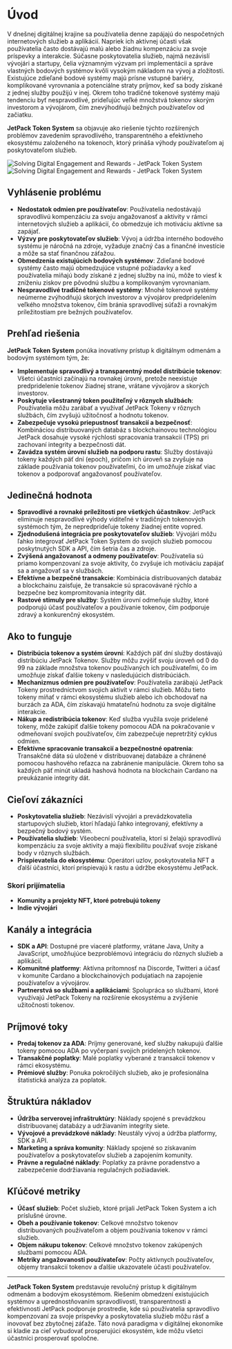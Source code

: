 
# Úvod

V dnešnej digitálnej krajine sa používatelia denne zapájajú do nespočetných internetových služieb a aplikácií. Napriek ich aktívnej účasti však používatelia často dostávajú malú alebo žiadnu kompenzáciu za svoje príspevky a interakcie. Súčasne poskytovatelia služieb, najmä nezávislí vývojári a startupy, čelia významným výzvam pri implementácii a správe vlastných bodových systémov kvôli vysokým nákladom na vývoj a zložitosti. Existujúce zdieľané bodové systémy majú prísne vstupné bariéry, komplikované vyrovnania a potenciálne straty príjmov, keď sa body získané z jednej služby použijú v inej. Okrem toho tradičné tokenové systémy majú tendenciu byť nespravodlivé, prideľujúc veľké množstvá tokenov skorým investorom a vývojárom, čím znevýhodňujú bežných používateľov od začiatku.

**JetPack Token System** sa objavuje ako riešenie týchto rozšírených problémov zavedením spravodlivého, transparentného a efektívneho ekosystému založeného na tokenoch, ktorý prináša výhody používateľom aj poskytovateľom služieb.

<Image src="/images/en/intro.svg" alt="Solving Digital Engagement and Rewards - JetPack Token System" width={700} height={534} className="dark:hidden"/>
<Image src="/images/en/intro-dark.svg" alt="Solving Digital Engagement and Rewards - JetPack Token System" width={700} height={534} className="hidden dark:block"/>

## Vyhlásenie problému

- **Nedostatok odmien pre používateľov**: Používatelia nedostávajú spravodlivú kompenzáciu za svoju angažovanosť a aktivity v rámci internetových služieb a aplikácií, čo obmedzuje ich motiváciu aktívne sa zapájať.
- **Výzvy pre poskytovateľov služieb**: Vývoj a údržba interného bodového systému je náročná na zdroje, vyžaduje značný čas a finančné investície a môže sa stať finančnou záťažou.
- **Obmedzenia existujúcich bodových systémov**: Zdieľané bodové systémy často majú obmedzujúce vstupné požiadavky a keď používatelia míňajú body získané z jednej služby na inú, môže to viesť k zníženiu ziskov pre pôvodnú službu a komplikovaným vyrovnaniam.
- **Nespravodlivé tradičné tokenové systémy**: Mnohé tokenové systémy neúmerne zvýhodňujú skorých investorov a vývojárov predpridelením veľkého množstva tokenov, čím bránia spravodlivej súťaži a rovnakým príležitostiam pre bežných používateľov.

## Prehľad riešenia

**JetPack Token System** ponúka inovatívny prístup k digitálnym odmenám a bodovým systémom tým, že:

- **Implementuje spravodlivý a transparentný model distribúcie tokenov**: Všetci účastníci začínajú na rovnakej úrovni, pretože neexistuje predpridelenie tokenov žiadnej strane, vrátane vývojárov a skorých investorov.
- **Poskytuje všestranný token použiteľný v rôznych službách**: Používatelia môžu zarábať a využívať JetPack Tokeny v rôznych službách, čím zvyšujú užitočnosť a hodnotu tokenov.
- **Zabezpečuje vysokú priepustnosť transakcií a bezpečnosť**: Kombináciou distribuovaných databáz s blockchainovou technológiou JetPack dosahuje vysoké rýchlosti spracovania transakcií (TPS) pri zachovaní integrity a bezpečnosti dát.
- **Zavádza systém úrovní služieb na podporu rastu**: Služby dostávajú tokeny každých päť dní (epoch), pričom ich úroveň sa zvyšuje na základe používania tokenov používateľmi, čo im umožňuje získať viac tokenov a podporovať angažovanosť používateľov.

## Jedinečná hodnota

- **Spravodlivé a rovnaké príležitosti pre všetkých účastníkov**: JetPack eliminuje nespravodlivé výhody viditeľné v tradičných tokenových systémoch tým, že nepredprideľuje tokeny žiadnej entite vopred.
- **Zjednodušená integrácia pre poskytovateľov služieb**: Vývojári môžu ľahko integrovať JetPack Token System do svojich služieb pomocou poskytnutých SDK a API, čím šetria čas a zdroje.
- **Zvýšená angažovanosť a odmeny používateľov**: Používatelia sú priamo kompenzovaní za svoje aktivity, čo zvyšuje ich motiváciu zapájať sa a angažovať sa v službách.
- **Efektívne a bezpečné transakcie**: Kombinácia distribuovaných databáz a blockchainu zaisťuje, že transakcie sú spracovávané rýchlo a bezpečne bez kompromitovania integrity dát.
- **Rastové stimuly pre služby**: Systém úrovní odmeňuje služby, ktoré podporujú účasť používateľov a používanie tokenov, čím podporuje zdravý a konkurenčný ekosystém.

## Ako to funguje

- **Distribúcia tokenov a systém úrovní**: Každých päť dní služby dostávajú distribúciu JetPack Tokenov. Služby môžu zvýšiť svoju úroveň od 0 do 99 na základe množstva tokenov používaných ich používateľmi, čo im umožňuje získať ďalšie tokeny v nasledujúcich distribúciách.
- **Mechanizmus odmien pre používateľov**: Používatelia zarábajú JetPack Tokeny prostredníctvom svojich aktivít v rámci služieb. Môžu tieto tokeny míňať v rámci ekosystému služieb alebo ich obchodovať na burzách za ADA, čím získavajú hmatateľnú hodnotu za svoje digitálne interakcie.
- **Nákup a redistribúcia tokenov**: Keď služba využila svoje pridelené tokeny, môže zakúpiť ďalšie tokeny pomocou ADA na pokračovanie v odmeňovaní svojich používateľov, čím zabezpečuje nepretržitý cyklus odmien.
- **Efektívne spracovanie transakcií a bezpečnostné opatrenia**: Transakčné dáta sú uložené v distribuovanej databáze a chránené pomocou hashového reťazca na zabránenie manipulácie. Okrem toho sa každých päť minút ukladá hashová hodnota na blockchain Cardano na preukázanie integrity dát.

## Cieľoví zákazníci

- **Poskytovatelia služieb**: Nezávislí vývojári a prevádzkovatelia startupových služieb, ktorí hľadajú ľahko integrovaný, efektívny a bezpečný bodový systém.
- **Používatelia služieb**: Všeobecní používatelia, ktorí si želajú spravodlivú kompenzáciu za svoje aktivity a majú flexibilitu používať svoje získané body v rôznych službách.
- **Prispievatelia do ekosystému**: Operátori uzlov, poskytovatelia NFT a ďalší účastníci, ktorí prispievajú k rastu a údržbe ekosystému JetPack.

### Skorí prijímatelia

- **Komunity a projekty NFT, ktoré potrebujú tokeny**
- **Indie vývojári**

## Kanály a integrácia

- **SDK a API**: Dostupné pre viaceré platformy, vrátane Java, Unity a JavaScript, umožňujúce bezproblémovú integráciu do rôznych služieb a aplikácií.
- **Komunitné platformy**: Aktívna prítomnosť na Discorde, Twitteri a účasť v komunite Cardano a blockchainových podujatiach na zapojenie používateľov a vývojárov.
- **Partnerstvá so službami a aplikáciami**: Spolupráca so službami, ktoré využívajú JetPack Tokeny na rozšírenie ekosystému a zvýšenie užitočnosti tokenov.

## Príjmové toky

- **Predaj tokenov za ADA**: Príjmy generované, keď služby nakupujú ďalšie tokeny pomocou ADA po vyčerpaní svojich pridelených tokenov.
- **Transakčné poplatky**: Malé poplatky vyberané z transakcií tokenov v rámci ekosystému.
- **Prémiové služby**: Ponuka pokročilých služieb, ako je profesionálna štatistická analýza za poplatok.

## Štruktúra nákladov

- **Údržba serverovej infraštruktúry**: Náklady spojené s prevádzkou distribuovanej databázy a udržiavaním integrity siete.
- **Vývojové a prevádzkové náklady**: Neustály vývoj a údržba platformy, SDK a API.
- **Marketing a správa komunity**: Náklady spojené so získavaním používateľov a poskytovateľov služieb a zapojením komunity.
- **Právne a regulačné náklady**: Poplatky za právne poradenstvo a zabezpečenie dodržiavania regulačných požiadaviek.

## Kľúčové metriky

- **Účasť služieb**: Počet služieb, ktoré prijali JetPack Token System a ich príslušné úrovne.
- **Obeh a používanie tokenov**: Celkové množstvo tokenov distribuovaných používateľom a objem používania tokenov v rámci služieb.
- **Objem nákupu tokenov**: Celkové množstvo tokenov zakúpených službami pomocou ADA.
- **Metriky angažovanosti používateľov**: Počty aktívnych používateľov, objemy transakcií tokenov a ďalšie ukazovatele účasti používateľov.

---

**JetPack Token System** predstavuje revolučný prístup k digitálnym odmenám a bodovým ekosystémom. Riešením obmedzení existujúcich systémov a uprednostňovaním spravodlivosti, transparentnosti a efektívnosti JetPack podporuje prostredie, kde sú používatelia spravodlivo kompenzovaní za svoje príspevky a poskytovatelia služieb môžu rásť a inovovať bez zbytočnej záťaže. Táto nová paradigma v digitálnej ekonomike si kladie za cieľ vybudovať prosperujúci ekosystém, kde môžu všetci účastníci prosperovať spoločne.

